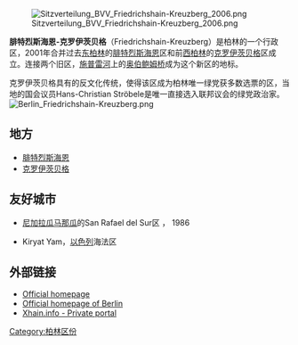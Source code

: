 {{noteTA
| T = zh-hans:腓特烈斯海恩-克罗伊茨贝格;zh-hk:腓特烈斯海因-十字山;zh-tw:腓特烈斯海因-十字山;
| 1 = zh-hans:克罗伊茨贝格;zh-hk:十字山;zh-tw:十字山;
}}
{{Infobox settlement
| name                 = 腓特烈斯海恩-克罗伊茨贝格
| native_name          = {{lang|de|Mitte}}
| settlement_type      = [[柏林區份|區]]
| image_seal           = Coat of arms of borough Friedrichshain-Kreuzberg.svg
| image_caption        =
| image_map            = Berlin_Bezirk_Friedrichshain-Kreuzberg_(labeled).svg
| mapsize              = 
| map_caption          = 腓特烈斯海恩-克罗伊茨贝格於[[柏林|柏林]]的位置
| subdivision_type     = [[世界地理索引|国家]]
| subdivision_name     = {{flag|Germany}}
| subdivision_type1    = [[邦_(德國)|邦]]
| subdivision_name1    = {{flag|Berlin}}

| leader_title         = [[腓特烈斯海恩-克罗伊茨贝格區長|區长]]
| leader_name          = 莫妮卡·赫尔曼
| leader_party         = [[聯盟90/綠黨|綠黨]]
| area_footnotes       =  
| area_urban_km2       = 
| area_total_km2       = 29.16
| population_total     = 278579
| population_as_of     = 2012
| population_footnotes = 
| population_density_km2   = 14,000
| population_density_sq_mi = 
| population_urban         = 
| timezone             = [[歐洲中部時間|CET]]（[[UTC+1|UTC+1]]）
| timezone_DST         = [[歐洲中部夏令時間|CEST]]
| utc_offset_DST       = +2
| elevation_footnotes  =
| website              = [http://www.friedrichshain-kreuzberg.de www.friedrichshain-kreuzberg.de]{{de icon}}
}}

[[File:Sitzverteilung_BVV_Friedrichshain-Kreuzberg_2006.png|thumb]]

'''腓特烈斯海恩-克罗伊茨贝格'''（Friedrichshain-Kreuzberg）是柏林的一个行政区，2001年合并过去[[东柏林|东柏林]]的[[腓特烈斯海恩|腓特烈斯海恩]]区和前[[西柏林|西柏林]]的[[克罗伊茨贝格|克罗伊茨贝格]]区成立。连接两个旧区，[[施普雷河|施普雷河]]上的[[奥伯鲍姆桥|奥伯鲍姆桥]]成为这个新区的地标。

克罗伊茨贝格具有的反文化传统，使得该区成为柏林唯一绿党获多数选票的区，当地的国会议员Hans-Christian Ströbele是唯一直接选入联邦议会的绿党政治家。
[[File:Berlin_Friedrichshain-Kreuzberg.png|thumb]]

== 地方 ==

*[[腓特烈斯海恩|腓特烈斯海恩]]
* [[克罗伊茨贝格|克罗伊茨贝格]]

== 友好城市 ==

* {{flagicon|Nicaragua}} [[尼加拉瓜|尼加拉瓜]][[马那瓜|马那瓜]]的San Rafael del Sur区 ， 1986
* {{flagicon|Israel}} Kiryat Yam，[[以色列|以色列]]海法区

== 外部链接 ==
{{commons|Bezirk Friedrichshain-Kreuzberg|Friedrichshain-Kreuzberg}}
* [http://www.friedrichshain-kreuzberg.de/ Official homepage {{de icon}}]
* [http://www.berlin.de/english/ Official homepage of Berlin] {{Wayback|url=http://www.berlin.de/english/ |date=20080210152826 }}
* [http://www.xhain.info/ Xhain.info - Private portal {{de icon}}]

{{柏林区份}}
{{Authority control}}
{{coord|52|30|N|13|27|E|display=title}}

[[Category:柏林区份|Category:柏林区份]]